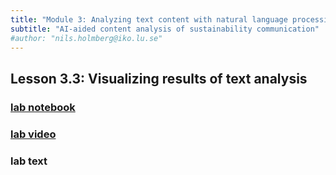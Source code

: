 ```yaml
---
title: "Module 3: Analyzing text content with natural language processing"
subtitle: "AI-aided content analysis of sustainability communication"
#author: "nils.holmberg@iko.lu.se"
---
```


## Lesson 3.3: Visualizing results of text analysis

### [lab notebook](3-3-3-computer-lab-notebook.ipynb){target="_blank"}

### [lab video](video-url.mp4){target="_blank"}

### lab text



